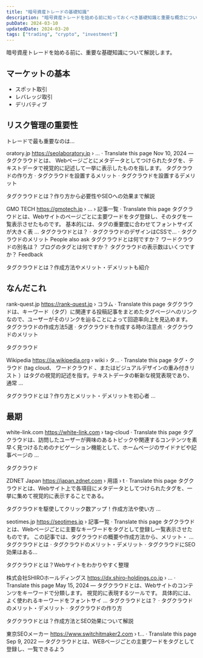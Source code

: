 ```yaml
---
title: "暗号資産トレードの基礎知識"
description: "暗号資産トレードを始める前に知っておくべき基礎知識と重要な概念について解説します。"
pubDate: 2024-03-10
updatedDate: 2024-03-20
tags: ["trading", "crypto", "investment"]
---
```


暗号資産トレードを始める前に、重要な基礎知識について解説します。

## マーケットの基本

- スポット取引
- レバレッジ取引
- デリバティブ

## リスク管理の重要性

トレードで最も重要なのは...

oratory.jp
https://seolaboratory.jp › ...
·
Translate this page
Nov 10, 2024 — タグクラウドとは、 Webページごとにメタデータとしてつけられたタグを、テキストデータで視覚的に記述して一挙に表示したものを指します。
‎タグクラウドの作り方 · ‎タグクラウドを設置するメリット · ‎タグクラウドを設置するデメリット

タグクラウドとは？作り方から必要性やSEOへの効果まで解説

GMO TECH
https://gmotech.jp › ... › 記事一覧
·
Translate this page
タグクラウドとは、Webサイトのページごとに主要ワードをタグ登録し、そのタグを一覧表示させたものです。 基本的には、タグの重要度に合わせてフォントサイズが大きく表 ...
‎タグクラウドとは？ · ‎タグクラウドのデザインはCSSで... · ‎タグクラウドのメリット
People also ask
タグクラウドとは何ですか？
ワードクラウドの別名は？
ブログのタグとは何ですか？
タグクラウドの表示数はいくつですか？
Feedback

タグクラウドとは？作成方法やメリット・デメリットも紹介


## なんだこれ
rank-quest.jp
https://rank-quest.jp › コラム
·
Translate this page
タグクラウドは、キーワード（タグ）に関連する投稿記事をまとめたタグページへのリンクなので、ユーザーがそのリンクを辿ることによって回遊率向上を見込めます。
‎タグクラウドの作成方法5選 · ‎タグクラウドを作成する時の注意点 · ‎タグクラウドのメリット

タグクラウド

Wikipedia
https://ja.wikipedia.org › wiki › タ...
·
Translate this page
タグ・クラウド (tag cloud、 ワードクラウド 、またはビジュアルデザインの重み付きリスト ）はタグの視覚的記述を指す。テキストデータの斬新な視覚表現であり、通常 ...

タグクラウドとは？作り方とメリット・デメリットを初心者 ...

## 最期
white-link.com
https://white-link.com › tag-cloud
·
Translate this page
タグクラウドは、訪問したユーザーが興味のあるトピックや関連するコンテンツを素早く見つけるためのナビゲーション機能として、ホームページのサイドナビや記事ページの ...

タグクラウド

ZDNET Japan
https://japan.zdnet.com › 用語 › t
·
Translate this page
タグクラウドとは、Webサイト上で各項目にメタデータとしてつけられたタグを、一挙に集めて視覚的に表示することである。

タグクラウドを駆使してクリック数アップ！作成方法や使い方 ...

seotimes.jp
https://seotimes.jp › 記事一覧
·
Translate this page
タグクラウドとは、Webページごとに主要なキーワードをタグとして登録し一覧表示させたものです。 この記事では、タグクラウドの概要や作成方法から、メリット・ ...
‎タグクラウドとは · ‎タグクラウドのメリット・デメリット · ‎タグクラウドにSEO効果はある...

タグクラウドとは？Webサイトをわかりやすく整理

株式会社SHIROホールディングス
https://dx.shiro-holdings.co.jp › ...
·
Translate this page
May 15, 2024 — タグクラウドとは、Webサイトのコンテンツをキーワードで分類します。 視覚的に表現するツールです。 具体的には、よく使われるキーワードをフォントサイ ...
‎タグクラウドとは？ · ‎タグクラウドのメリット・デメリット · ‎タグクラウドの作り方

タグクラウドとは？作成方法とSEO効果について解説

東京SEOメーカー
https://www.switchitmaker2.com › t...
·
Translate this page
Sep 9, 2022 — タグクラウドとは、WEBページごとの主要ワードをタグとして登録し、一覧できるよう